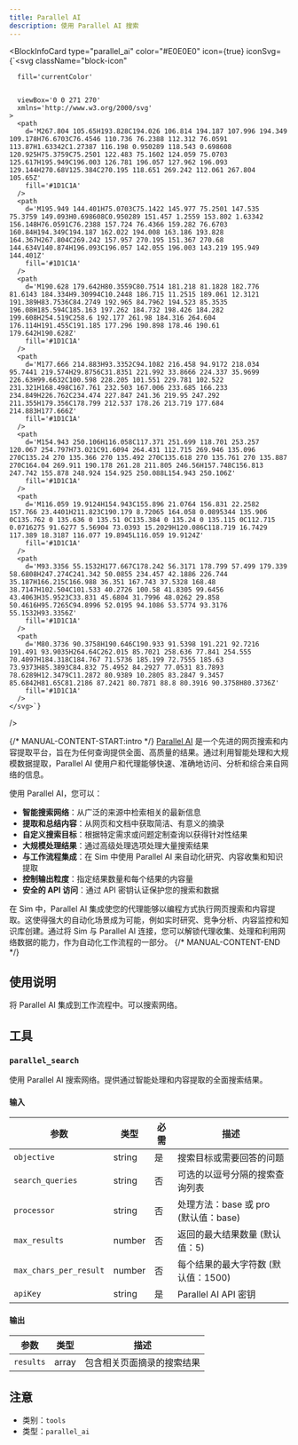 ```yaml
---
title: Parallel AI
description: 使用 Parallel AI 搜索
---
```



<BlockInfoCard 
  type="parallel_ai"
  color="#E0E0E0"
  icon={true}
  iconSvg={`<svg className="block-icon"
      
      fill='currentColor'
      
      
      viewBox='0 0 271 270'
      xmlns='http://www.w3.org/2000/svg'
    >
      <path
        d='M267.804 105.65H193.828C194.026 106.814 194.187 107.996 194.349 109.178H76.6703C76.4546 110.736 76.2388 112.312 76.0591 113.87H1.63342C1.27387 116.198 0.950289 118.543 0.698608 120.925H75.3759C75.2501 122.483 75.1602 124.059 75.0703 125.617H195.949C196.003 126.781 196.057 127.962 196.093 129.144H270.68V125.384C270.195 118.651 269.242 112.061 267.804 105.65Z'
        fill='#1D1C1A'
      />
      <path
        d='M195.949 144.401H75.0703C75.1422 145.977 75.2501 147.535 75.3759 149.093H0.698608C0.950289 151.457 1.2559 153.802 1.63342 156.148H76.0591C76.2388 157.724 76.4366 159.282 76.6703 160.84H194.349C194.187 162.022 194.008 163.186 193.828 164.367H267.804C269.242 157.957 270.195 151.367 270.68 144.634V140.874H196.093C196.057 142.055 196.003 143.219 195.949 144.401Z'
        fill='#1D1C1A'
      />
      <path
        d='M190.628 179.642H80.3559C80.7514 181.218 81.1828 182.776 81.6143 184.334H9.30994C10.2448 186.715 11.2515 189.061 12.3121 191.389H83.7536C84.2749 192.965 84.7962 194.523 85.3535 196.08H185.594C185.163 197.262 184.732 198.426 184.282 199.608H254.519C258.6 192.177 261.98 184.316 264.604 176.114H191.455C191.185 177.296 190.898 178.46 190.61 179.642H190.628Z'
        fill='#1D1C1A'
      />
      <path
        d='M177.666 214.883H93.3352C94.1082 216.458 94.9172 218.034 95.7441 219.574H29.8756C31.8351 221.992 33.8666 224.337 35.9699 226.63H99.6632C100.598 228.205 101.551 229.781 102.522 231.321H168.498C167.761 232.503 167.006 233.685 166.233 234.849H226.762C234.474 227.847 241.36 219.95 247.292 211.355H179.356C178.799 212.537 178.26 213.719 177.684 214.883H177.666Z'
        fill='#1D1C1A'
      />
      <path
        d='M154.943 250.106H116.058C117.371 251.699 118.701 253.257 120.067 254.797H73.021C91.6094 264.431 112.715 269.946 135.096 270C135.24 270 135.366 270 135.492 270C135.618 270 135.761 270 135.887 270C164.04 269.911 190.178 261.28 211.805 246.56H157.748C156.813 247.742 155.878 248.924 154.925 250.088L154.943 250.106Z'
        fill='#1D1C1A'
      />
      <path
        d='M116.059 19.9124H154.943C155.896 21.0764 156.831 22.2582 157.766 23.4401H211.823C190.179 8.72065 164.058 0.0895344 135.906 0C135.762 0 135.636 0 135.51 0C135.384 0 135.24 0 135.115 0C112.715 0.0716275 91.6277 5.56904 73.0393 15.2029H120.086C118.719 16.7429 117.389 18.3187 116.077 19.8945L116.059 19.9124Z'
        fill='#1D1C1A'
      />
      <path
        d='M93.3356 55.1532H177.667C178.242 56.3171 178.799 57.499 179.339 58.6808H247.274C241.342 50.0855 234.457 42.1886 226.744 35.187H166.215C166.988 36.351 167.743 37.5328 168.48 38.7147H102.504C101.533 40.2726 100.58 41.8305 99.6456 43.4063H35.9523C33.831 45.6804 31.7996 48.0262 29.858 50.4616H95.7265C94.8996 52.0195 94.1086 53.5774 93.3176 55.1532H93.3356Z'
        fill='#1D1C1A'
      />
      <path
        d='M80.3736 90.3758H190.646C190.933 91.5398 191.221 92.7216 191.491 93.9035H264.64C262.015 85.7021 258.636 77.841 254.555 70.4097H184.318C184.767 71.5736 185.199 72.7555 185.63 73.9373H85.3893C84.832 75.4952 84.2927 77.0531 83.7893 78.6289H12.3479C11.2872 80.9389 10.2805 83.2847 9.3457 85.6842H81.65C81.2186 87.2421 80.7871 88.8 80.3916 90.3758H80.3736Z'
        fill='#1D1C1A'
      />
    </svg>`}
/>

{/* MANUAL-CONTENT-START:intro */}
[Parallel AI](https://parallel.ai/) 是一个先进的网页搜索和内容提取平台，旨在为任何查询提供全面、高质量的结果。通过利用智能处理和大规模数据提取，Parallel AI 使用户和代理能够快速、准确地访问、分析和综合来自网络的信息。

使用 Parallel AI，您可以：

- **智能搜索网络**：从广泛的来源中检索相关的最新信息  
- **提取和总结内容**：从网页和文档中获取简洁、有意义的摘录  
- **自定义搜索目标**：根据特定需求或问题定制查询以获得针对性结果  
- **大规模处理结果**：通过高级处理选项处理大量搜索结果  
- **与工作流程集成**：在 Sim 中使用 Parallel AI 来自动化研究、内容收集和知识提取  
- **控制输出粒度**：指定结果数量和每个结果的内容量  
- **安全的 API 访问**：通过 API 密钥认证保护您的搜索和数据

在 Sim 中，Parallel AI 集成使您的代理能够以编程方式执行网页搜索和内容提取。这使得强大的自动化场景成为可能，例如实时研究、竞争分析、内容监控和知识库创建。通过将 Sim 与 Parallel AI 连接，您可以解锁代理收集、处理和利用网络数据的能力，作为自动化工作流程的一部分。
{/* MANUAL-CONTENT-END */}

## 使用说明

将 Parallel AI 集成到工作流程中。可以搜索网络。

## 工具

### `parallel_search`

使用 Parallel AI 搜索网络。提供通过智能处理和内容提取的全面搜索结果。

#### 输入

| 参数 | 类型 | 必需 | 描述 |
| --------- | ---- | -------- | ----------- |
| `objective` | string | 是 | 搜索目标或需要回答的问题 |
| `search_queries` | string | 否 | 可选的以逗号分隔的搜索查询列表 |
| `processor` | string | 否 | 处理方法：base 或 pro \(默认值：base\) |
| `max_results` | number | 否 | 返回的最大结果数量 \(默认值：5\) |
| `max_chars_per_result` | number | 否 | 每个结果的最大字符数 \(默认值：1500\) |
| `apiKey` | string | 是 | Parallel AI API 密钥 |

#### 输出

| 参数 | 类型 | 描述 |
| --------- | ---- | ----------- |
| `results` | array | 包含相关页面摘录的搜索结果 |

## 注意

- 类别：`tools`
- 类型：`parallel_ai`
